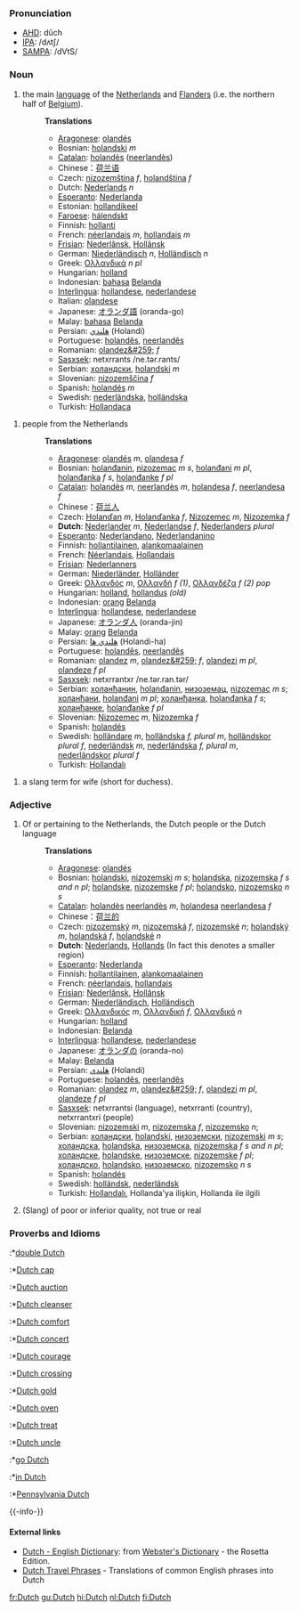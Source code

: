 {{rfc}}
===Pronunciation===
*[[w:AHD|AHD]]: dŭch
*[[w:IPA|IPA]]: /dʌtʃ/
*[[w:SAMPA|SAMPA]]: /dVtS/

===Noun===

#the main [[language]] of the [[Netherlands]] and [[Flanders]] (i.e. the northern half of [[Belgium]]).
#:'''Translations'''
#:*[[Aragonese]]: [[olandés]]
#:*Bosnian: [[holandski]] ''m''
#:*[[Catalan]]: [[holandès]] ([[neerlandès]])
#:*Chinese：[[荷兰语]]
#:*Czech: [[nizozemština]] ''f'', [[holandština]] ''f''
#:*Dutch: [[Nederlands]] ''n''
#:*[[Esperanto]]: [[Nederlanda]]
#:*Estonian: [[hollandikeel]]
#:*[[Faroese]]: [[hálendskt]]
#:*Finnish: [[hollanti]]
#:*French: [[néerlandais]] ''m'', [[hollandais]] ''m''
#:*[[Frisian]]: [[Nederlânsk]], [[Hollânsk]]
#:*German: [[Niederländisch]] ''n'', [[Holländisch]] ''n''
#:*Greek: [[Ολλανδικά]] ''n'' ''pl''
#:*Hungarian: [[holland]]
#:*Indonesian: [[bahasa]] [[Belanda]]
#:*[[Interlingua]]: [[hollandese]], [[nederlandese]]
#:*Italian: [[olandese]]
#:*Japanese: [[オランダ語]] (oranda-go)
#:*Malay: [[bahasa]] [[Belanda]]
#:*Persian: [[هلندي]] (Holandi)
#:*Portuguese: [[holandês]], [[neerlandês]]
#:*Romanian: [[olandez&#259;]] ''f''
#:*[[Sasxsek]]: netxrrants  /ne.tər.rants/
#:*Serbian: [[холандски]], [[holandski]] ''m''
#:*Slovenian: [[nizozemščina]] ''f''
#:*Spanish: [[holandés]] ''m''
#:*Swedish: [[nederländska]], [[holländska]]
#:*Turkish: [[Hollandaca]]

#people from the Netherlands
#:'''Translations'''
#:*[[Aragonese]]: [[olandés]] ''m'', [[olandesa]] ''f''
#:*Bosnian: [[holanđanin]], [[nizozemac]] ''m s'', [[holanđani]] ''m pl'', [[holanđanka]] ''f s'', [[holanđanke]] ''f pl''
#:*[[Catalan]]: [[holandès]] ''m'', [[neerlandès]] ''m'', [[holandesa]] ''f'', [[neerlandesa]] ''f''
#:*Chinese：[[荷兰人]]
#:*Czech: [[Holanďan]] ''m'', [[Holanďanka]] ''f'', [[Nizozemec]] ''m'', [[Nizozemka]] ''f''
#:*'''Dutch''':  [[Nederlander]] ''m'', [[Nederlandse]] ''f'', [[Nederlanders]] ''plural''
#:*[[Esperanto]]: [[Nederlandano]], [[Nederlandanino]]
#:*Finnish: [[hollantilainen]], [[alankomaalainen]]
#:*French: [[Néerlandais]], [[Hollandais]]
#:*[[Frisian]]: [[Nederlanners]]
#:*German: [[Niederländer]], [[Holländer]]
#:*Greek: [[Ολλανδός]] ''m'', [[Ολλανδή]] ''f'' ''(1)'', [[Ολλανδέζα]] ''f'' ''(2)'' ''pop''
#:*Hungarian: [[holland]], [[hollandus]] ''(old)''
#:*Indonesian: [[orang]] [[Belanda]]
#:*[[Interlingua]]: [[hollandese]], [[nederlandese]]
#:*Japanese: [[オランダ人]] (oranda-jin)
#:*Malay: [[orang]] [[Belanda]]
#:*Persian: [[هلندي ها]] (Holandi-ha)
#:*Portuguese: [[holandês]], [[neerlandês]]
#:*Romanian: [[olandez]] ''m'', [[olandez&#259;]] ''f'', [[olandezi]] ''m pl'', [[olandeze]] ''f pl''
#:*[[Sasxsek]]: netxrrantxr  /ne.tər.ran.tər/
#:*Serbian: [[холанђанин]], [[holanđanin]], [[низоземац]], [[nizozemac]] ''m s''; [[холанђани]], [[holanđani]] ''m pl''; [[холанђанка]], [[holanđanka]] ''f s''; [[холанђанке]], [[holanđanke]] ''f pl''
#:*Slovenian: [[Nizozemec]] ''m'', [[Nizozemka]] ''f''
#:*Spanish: [[holandés]]
#:*Swedish: [[holländare]] ''m'', [[holländska]] ''f, plural m'', [[holländskor]] ''plural f'', [[nederländsk]] ''m'', [[nederländska]] ''f, plural m'', [[nederländskor]] ''plural f''
#:*Turkish: [[Hollandalı]]

#a slang term for wife (short for duchess).

===Adjective===
#Of or pertaining to the Netherlands, the Dutch people or the Dutch language
#:'''Translations'''
#:*[[Aragonese]]: [[olandés]]
#:*Bosnian: [[holandski]], [[nizozemski]] ''m s''; [[holandska]], [[nizozemska]] ''f s and n pl''; [[holandske]], [[nizozemske]] ''f pl''; [[holandsko]], [[nizozemsko]] ''n s''
#:*[[Catalan]]: [[holandès]] [[neerlandès]] ''m'', [[holandesa]] [[neerlandesa]] ''f''
#:*Chinese：[[荷兰的]]
#:*Czech: [[nizozemský]] ''m'', [[nizozemská]]  ''f'', [[nizozemské]] ''n''; [[holandský]] ''m'', [[holandská]] ''f'', [[holandské]] ''n''
#:*'''Dutch''': [[Nederlands]], [[Hollands]] (In fact this denotes a smaller region)
#:*[[Esperanto]]: [[Nederlanda]]
#:*Finnish: [[hollantilainen]], [[alankomaalainen]]
#:*French: [[néerlandais]], [[hollandais]]
#:*[[Frisian]]: [[Nederlânsk]], [[Hollânsk]]
#:*German: [[Niederländisch]], [[Holländisch]]
#:*Greek: [[Ολλανδικός]] ''m'', [[Ολλανδική]] ''f'', [[Ολλανδικό]] ''n''
#:*Hungarian: [[holland]]
#:*Indonesian: [[Belanda]]
#:*[[Interlingua]]: [[hollandese]], [[nederlandese]]
#:*Japanese: [[オランダの]] (oranda-no)
#:*Malay: [[Belanda]]
#:*Persian: [[هلندي]] (Holandi)
#:*Portuguese: [[holandês]], [[neerlandês]]
#:*Romanian: [[olandez]] ''m'', [[olandez&#259;]] ''f'', [[olandezi]] ''m pl'', [[olandeze]] ''f pl''
#:*[[Sasxsek]]: netxrrantsi (language), netxrranti (country), netxrrantxri (people)
#:*Slovenian: [[nizozemski]] ''m'', [[nizozemska]]  ''f'', [[nizozemsko]] ''n'';
#:*Serbian: [[холандски]], [[holandski]], [[низоземски]], [[nizozemski]] ''m s''; [[холандска]], [[holandska]], [[низоземска]], [[nizozemska]] ''f s and n pl''; [[холандске]], [[holandske]], [[низоземске]], [[nizozemske]] ''f pl''; [[холандско]], [[holandsko]], [[низоземско]], [[nizozemsko]] ''n s''
#:*Spanish: [[holandés]]
#:*Swedish: [[holländsk]], [[nederländsk]]
#:*Turkish: [[Hollandalı]], Hollanda'ya ilişkin, Hollanda ile ilgili
#(Slang) of poor or inferior quality, not true or real

===Proverbs and Idioms===
:*[[double Dutch]]
:*[[Dutch cap]]
:*[[Dutch auction]]
:*[[Dutch cleanser]]
:*[[Dutch comfort]]
:*[[Dutch concert]]
:*[[Dutch courage]]
:*[[Dutch crossing]]
:*[[Dutch gold]]
:*[[Dutch oven]]
:*[[Dutch treat]]
:*[[Dutch uncle]]
:*[[go Dutch]]
:*[[in Dutch]]
:*[[Pennsylvania Dutch]]

{{-info-}}

==== External links====
{{interwiktionary|code=nl}}
*[http://www.websters-online-dictionary.org/definition/Dutch-english/ Dutch - English Dictionary]: from [http://www.websters-online-dictionary.org/ Webster's Dictionary] - the Rosetta Edition.
*[http://www.canuckabroad.com/language/dutch.shtml Dutch Travel Phrases] - Translations of common English phrases into Dutch

[[fr:Dutch]]
[[gu:Dutch]]
[[hi:Dutch]]
[[nl:Dutch]]
[[fi:Dutch]]